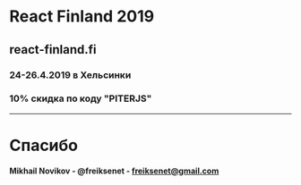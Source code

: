



# React Finland 2019

## react-finland.fi

### 24-26.4.2019 в Хельсинки

### 10% скидка по коду "PITERJS"

---



# Спасибо

#### Mikhail Novikov - @freiksenet - freiksenet@gmail.com
